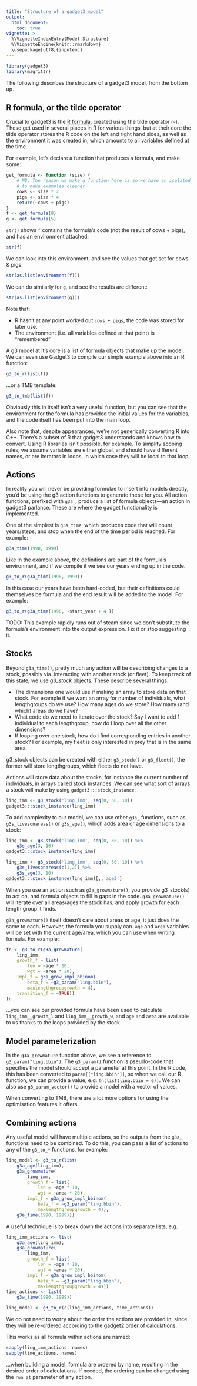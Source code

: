 ```yaml
---
title: "Structure of a gadget3 model"
output:
  html_document:
    toc: true
vignette: >
  %\VignetteIndexEntry{Model Structure}
  %\VignetteEngine{knitr::rmarkdown}
  \usepackage[utf8]{inputenc}
---
```


```r
library(gadget3)
library(magrittr)
```

The following describes the structure of a gadget3 model, from the bottom up.

## R formula, or the tilde operator

Crucial to gadget3 is the [R formula](https://stat.ethz.ch/R-manual/R-devel/library/stats/html/formula.html),
created using the tilde operator (``~``). These get used in several places in R for
various things, but at their core the tilde operator stores the R code on the
left and right hand sides, as well as the environment it was created in, which
amounts to all variables defined at the time.

For example, let's declare a function that produces a formula, and make some:

```r
get_formula <- function (size) {
    # NB: The reason we make a function here is so we have an isolated environment
    # to make examples cleaner.
    cows <- size * 2
    pigs <- size * 4
    return(~cows + pigs)
}
f <- get_formula(8)
g <- get_formula(5)
```

``str()`` shows ``f`` contains the formula's code (not the result of cows + pigs),
and has an environment attached:

```r
str(f)
```

We can look into this environment, and see the values that got set for cows & pigs:

```r
str(as.list(environment(f)))
```

We can do similarly for ``g``, and see the results are different:

```r
str(as.list(environment(g)))
```

Note that:

* R hasn't at any point worked out ``cows + pigs``, the code was stored for
  later use.
* The environment (i.e. all variables defined at that point) is "remembered"

A g3 model at it's core is a list of formula objects that make up the model.
We can even use Gadget3 to compile our simple example above into an R function:

```r
g3_to_r(list(f))
```

...or a TMB template:

```r
g3_to_tmb(list(f))
```

Obviously this in itself isn't a very useful function, but you can see that the
environment for the formula has provided the initial values for the variables,
and the code itself has been put into the main loop. 

Also note that, despite appearances, we're not generically converting R into
C++. There's a subset of R that gadget3 understands and knows how to convert.
Using R libraries isn't possible, for example. To simplify scoping rules, we
assume variables are either global, and should have different names, or are
iterators in loops, in which case they will be local to that loop.

## Actions

In reality you will never be providing formulae to insert into models directly,
you'd be using the g3 action functions to generate these for you. All action
functions, prefixed with ``g3a_``, produce a list of formula objects---an
action in gadget3 parlance. These are where the gadget functionality is
implemented.

One of the simplest is ``g3a_time``, which produces code that will count
years/steps, and stop when the end of the time period is reached. For example:

```r
g3a_time(1990, 1999)
```

Like in the example above, the definitions are part of the formula's
environment, and if we compile it we see our years ending up in the code.

```r
g3_to_r(g3a_time(1990, 1999))
```

In this case our years have been hard-coded, but their definitions could
themselves be formula and the end result will be added to the model. For
example:

```r
g3_to_r(g3a_time(1990, ~start_year + 4 ))
```

TODO: This example rapidly runs out of steam since we don't substitute the
formula's environment into the output expression. Fix it or stop suggesting it.

## Stocks

Beyond ``g3a_time()``, pretty much any action will be describing changes to a
stock, possibly via. interacting with another stock (or fleet). To keep track
of this state, we use *g3_stock* objects. These describe several things:

* The dimensions one would use if making an array to store data on that stock.
For example if we want an array for number of individuals, what lengthgroups do
we use? How many ages do we store? How many (and which) areas do we have?
* What code do we need to iterate over the stock? Say I want to add 1
individual to each lengthgroup, how do I loop over all the other dimensions?
* If looping over one stock, how do I find corresponding entries in another
stock? For example, my fleet is only interested in prey that is in the same
area.

g3_stock objects can be created with either ``g3_stock()`` or ``g3_fleet()``,
the former will store lengthgroups, which fleets do not have.

Actions will store data about the stocks, for instance the current number of
individuals, in arrays called stock instances. We can see what sort of arrays a
stock will make by using ``gadget3:::stock_instance``:

```r
ling_imm <- g3_stock('ling_imm', seq(0, 50, 10))
gadget3:::stock_instance(ling_imm)
```

To add complexity to our model, we can use other ``g3s_`` functions, such as
``g3s_livesonareas()`` or ``g3s_age()``, which adds area or age dimensions to a
stock:

```r
ling_imm <- g3_stock('ling_imm', seq(0, 50, 10)) %>%
    g3s_age(3, 10)
gadget3:::stock_instance(ling_imm)
```

```r
ling_imm <- g3_stock('ling_imm', seq(0, 50, 10)) %>%
    g3s_livesonareas(c(1,2)) %>%
    g3s_age(3, 10)
gadget3:::stock_instance(ling_imm)[,,'age3']
```

When you use an action such as ``g3a_growmature()``, you provide g3_stock(s) to
act on, and formula objects to fill in gaps in the code. ``g3a_growmature()`` will
iterate over all areas/ages the stock has, and apply growth for each length
group it finds.

``g3a_growmature()`` itself doesn't care about areas or age, it
just does the same to each. However, the formula you supply can. ``age`` and
``area`` variables will be set with the current age/area, which you can use
when writing formula. For example:

```r
fn <- g3_to_r(g3a_growmature(
    ling_imm,
    growth_f = list(
        len = ~age * 10,
        wgt = ~area * 20),
    impl_f = g3a_grow_impl_bbinom(
        beta_f = ~g3_param("ling.bbin"),
        maxlengthgroupgrowth = 4),
    transition_f = ~TRUE))
fn
```

...you can see our provided formula have been used to calculate
``ling_imm__growth_l`` and ``ling_imm__growth_w``, and ``age`` and ``area`` are
available to us thanks to the loops provided by the stock.

## Model parameterization

In the ``g3a_growmature`` function above, we see a reference to
``g3_param("ling.bbin")``. The ``g3_param()`` function is pseudo-code that
specifies the model should accept a parameter at this point. In the R code,
this has been converted to ``param[["ling.bbin"]]``, so when we call our R
function, we can provide a value, e.g. ``fn(list(ling.bbin = 6))``. We can also
use ``g3_param_vector()`` to provide a model with a vector of values.

When converting to TMB, there are a lot more options for using the optimisation
features it offers.

## Combining actions

Any useful model will have multiple actions, so the outputs from the ``g3a_``
functions need to be combined. To do this, you can pass a list of actions to
any of the ``g3_to_*`` functions, for example:

```r
ling_model <- g3_to_r(list(
    g3a_age(ling_imm),
    g3a_growmature(
        ling_imm,
        growth_f = list(
            len = ~age * 10,
            wgt = ~area * 20),
        impl_f = g3a_grow_impl_bbinom(
            beta_f = ~g3_param("ling.bbin"),
            maxlengthgroupgrowth = 4)),
    g3a_time(1990, 1999)))
```

A useful technique is to break down the actions into separate lists, e.g.

```r
ling_imm_actions <- list(
    g3a_age(ling_imm),
    g3a_growmature(
        ling_imm,
        growth_f = list(
            len = ~age * 10,
            wgt = ~area * 20),
        impl_f = g3a_grow_impl_bbinom(
            beta_f = ~g3_param("ling.bbin"),
            maxlengthgroupgrowth = 4)))
time_actions <- list(
    g3a_time(1990, 1999))

ling_model <- g3_to_r(c(ling_imm_actions, time_actions))
```

We do not need to worry about the order the actions are provided in, since they
will be re-ordered according to the [gadget2 order of
calculations](http://hafro.github.io/gadget2/userguide/chap-order.html).

This works as all formula within actions are named:

```r
sapply(ling_imm_actions, names)
sapply(time_actions, names)
```

...when building a model, formula are ordered by name, resulting in the desired
order of calculations. If needed, the ordering can be changed using the
``run_at`` parameter of any action.
